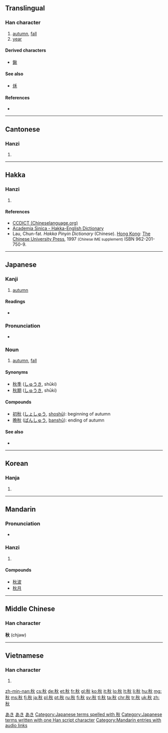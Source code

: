 {{also|秌}}
==Translingual==
{{stroke order|strokes=9}}
{{rfe|lang=cmn}}

===Han character===
{{Han char|rn=115|rad=禾|as=04|sn=9|four=2998<sub>0</sub>|canj=竹木火 (HDF)|ids=⿰[[禾]][[火]]}}

# [[autumn]], [[fall]]
# [[year]]

====Derived characters====
* [[鍬]]

====See also====
* [[秌]]

====References====
* {{Han ref|kx=0850.060|dkj=24940|dj=1273.020|hdz=42595.050|uh=79CB|ud=31179|bh=ACEE|bd=44270}}

----

==Cantonese==

===Hanzi===
{{yue-hanzi|jyut=cau1|y=chau1}}

# {{defn|lang=yue|sort=禾04}}

----

==Hakka==

===Hanzi===
{{hak-hanzi|poj=tshiu|gd=ts'iu<sup>1</sup>; ts'ieu<sup>1</sup> [Hong Kong]|hpy=qiu1}}

# {{defn|lang=hak|sort=禾04}}

====References====
*[http://www.chinalanguage.com/dictionaries/?mode=view&view=chardict&query=%E7%A7%8B CCDICT (Chineselanguage.org)]
*[http://minhakka.ling.sinica.edu.tw/bkg/hakyin/search.php?DETAIL=1&LIMIT=id=50606&dbname=su_tian_1&graph=2 Academia Sinica - Hakka-English Dictionary]
*Lau, Chun-fat. ''Hakka Pinyin Dictionary'' (Chinese). [[Hong Kong]]: [[w:Chinese University of Hong Kong|The Chinese University Press]], 1997 <small>(Chinese IME supplement)</small> ISBN 962-201-750-9.

----

==Japanese==

===Kanji===
{{ja-kanji|grade=2|rs=禾04}}

# [[autumn]]

====Readings====
* {{ja-readings
|goon=[[しゅ]] (shu) {{qualifier|non-[[w:Jōyō kanji|Jōyō]] reading}}
|kanon=[[しゅう]] (shū) < [[しう]] (shiu)
|kun=[[あき]] (aki), [[とき]] (toki)}}

===Pronunciation===
* {{ja-accent-common|a|あ|き}}

===Noun===
{{ja-noun|k|hira=あき|rom=aki}}

# [[autumn]], [[fall]] {{gloss|season}}

====Synonyms====
* [[秋季]] ([[しゅうき]], shūki)
* [[秋期]] ([[しゅうき]], shūki)

====Compounds====
* [[初秋]] ([[しょしゅう]], [[shoshū]]): beginning of autumn
* [[晩秋]] ([[ばんしゅう]], [[banshū]]): ending of autumn

====See also====
* {{term|紅葉||red leaves; autumn colors|tr=こうよう, kōyō|lang=ja}}

[[Category:1000 Japanese basic words|あき]]
[[Category:ja:Calendar terms|あき]]
[[Category:ja:Seasons|あき]]
[[Category:Japanese terms spelled with 秋]]
[[Category:Japanese terms written with one Han script character]]
----

==Korean==

===Hanja===
{{ko-hanja|hangeul=추|eumhun=[[가을]]추|ehy=kaulchwu|rv=chu|mr=ch'u|y=chwu}}

# {{defn|lang=ko|sort=禾04}}

----

==Mandarin==

===Pronunciation===
* {{audio|zh-qiū.ogg|audio}}

===Hanzi===
{{cmn-hanzi|pin=[[qiū]] ([[qiu1]])|wg=ch'iu<sup>1</sup>}}

# {{defn|lang=cmn|sort=禾04}}

====Compounds====
* [[秋波]]
* [[秋月]]

[[Category:Mandarin entries with audio links]]

----

==Middle Chinese==

===Han character===
'''秋''' (chjǝw)

----

==Vietnamese==

===Han character===
{{vi-hantu|[[thu]]|rs=禾04}}

# {{defn|lang=vi|sort=禾04}}

[[zh-min-nan:秋]]
[[cs:秋]]
[[de:秋]]
[[et:秋]]
[[fr:秋]]
[[gl:秋]]
[[ko:秋]]
[[it:秋]]
[[lo:秋]]
[[lt:秋]]
[[li:秋]]
[[hu:秋]]
[[mg:秋]]
[[ms:秋]]
[[fj:秋]]
[[ja:秋]]
[[pl:秋]]
[[pt:秋]]
[[ru:秋]]
[[fi:秋]]
[[sv:秋]]
[[tl:秋]]
[[ta:秋]]
[[chr:秋]]
[[tr:秋]]
[[uk:秋]]
[[zh:秋]]